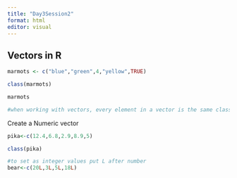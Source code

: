 ```yaml
---
title: "Day3Session2"
format: html
editor: visual
---
```


## Vectors in R

```r
marmots <- c("blue","green",4,"yellow",TRUE)

class(marmots)

marmots

#when working with vectors, every element in a vector is the same class
```

Create a Numeric vector

```r
pika<-c(12.4,6.8,2.9,8.9,5)

class(pika)
```

```r
#to set as integer values put L after number
bear<-c(20L,3L,5L,18L)
```
